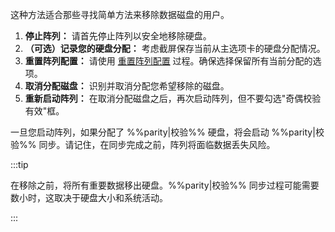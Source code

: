 这种方法适合那些寻找简单方法来移除数据磁盘的用户。

1. **停止阵列：** 请首先停止阵列以安全地移除硬盘。
2. **（可选）记录您的硬盘分配：** 考虑截屏保存当前从主选项卡的硬盘分配情况。
3. **重置阵列配置：** 请使用 [重置阵列配置](#reset-the-array-configuration) 过程。确保选择保留所有当前分配的选项。
4. **取消分配磁盘：** 识别并取消分配您希望移除的磁盘。
5. **重新启动阵列：** 在取消分配磁盘之后，再次启动阵列，但不要勾选"奇偶校验有效"框。

一旦您启动阵列，如果分配了 %%parity|校验%% 硬盘，将会启动 %%parity|校验%% 同步。请记住，在同步完成之前，阵列将面临数据丢失风险。

:::tip

在移除之前，将所有重要数据移出硬盘。%%parity|校验%% 同步过程可能需要数小时，这取决于硬盘大小和系统活动。

:::

